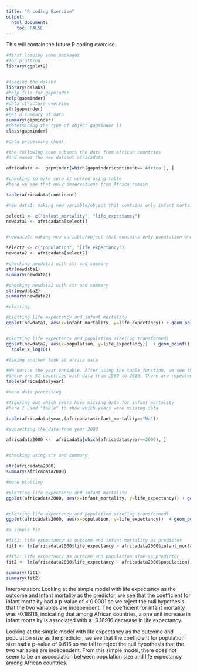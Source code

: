 ```yaml
---
title: "R coding Exercise"
output: 
  html_document:
    toc: FALSE
---
```


This will contain the future R coding exercise.

```r
#first loading some packages
#for plotting
library(ggplot2)


#loading the dslabs
library(dslabs)
#help file for gapminder
help(gapminder)
#data structure overview
str(gapminder)
#get a summary of data
summary(gapminder)
#determining the type of object gapminder is
class(gapminder)

```

```r
#data processing chunk

#the following code subsets the data from African countries
#and names the new dataset africadata

africadata <-  gapminder[which(gapminder$continent=='Africa'), ]

#checking to make sure it worked using table
#here we see that only observations from Africa remain

table(africadata$continent)

#new data1: making new variable/object that contains only infant_mortality and life_expectancy

select1 <- c("infant_mortality", "life_expectancy")
newdata1 <- africadata[select1]


#newdata2: making new variable/object that contains only population and life_expectancy

select2 <- c("population", "life_expectancy")
newdata2 <- africadata[select2]

#checking newdata1 with str and summary
str(newdata1)
summary(newdata1)

#checking newdata2 with str and summary
str(newdata2)
summary(newdata2)


```


```r
#plotting

#plotting life expectancy and infant mortality
ggplot(newdata1, aes(x=infant_mortality, y=life_expectancy)) + geom_point() 


#plotting life expectancy and population size(log transformed)
ggplot(newdata2, aes(x=population, y=life_expectancy))  + geom_point()
  scale_x_log10() 

#taking another look at africa data

#We notice the year variable. After using the table function, we see that
#there are 51 countries with data from 1960 to 2016. There are repeated measures for each country, which causes the "streaks" of data
table(africadata$year)


```

```r
#more data processing

#figuring out which years have missing data for infant mortality
#here I used "table" to show which years were missing data

table(africadata$year,(africadata$infant_mortality=="Na"))

#subsetting the data from year 2000

africadata2000 <-  africadata[which(africadata$year==2000), ]


#checking using str and summary

str(africadata2000)
summary(africadata2000)

```

```r
#more plotting

#plotting life expectancy and infant mortality
ggplot(africadata2000, aes(x=infant_mortality, y=life_expectancy)) + geom_point() 


#plotting life expectancy and population size(log transformed)
ggplot(africadata2000, aes(x=population, y=life_expectancy))  + geom_point() + scale_x_log10() 


```

```r
#a simple fit

#fit1: life expectancy as outcome and infant mortality as predictor
fit1 <- lm(africadata2000$life_expectancy ~ africadata2000$infant_mortality)

#fit2: life expectancy as outcome and population size as predictor
fit2 <- lm(africadata2000$life_expectancy ~ africadata2000$population)

summary(fit1)
summary(fit2)

```
Interpretation: Looking at the simple model with life expectancy as the outcome and infant mortality as the predictor, we see that the coefficient for infant mortality had a p-value of < 0.0001 so we reject the null hypothesis that the two variables are independent. The coefficient for infant mortality was -0.18916, indicating that among African countries, a one unit increase in infant mortality is associated with a -0.18916 decrease in life expectancy. 

Looking at the simple model with life expectancy as the outcome and population size as the predictor, we see that the coefficient for population size had a p-value of 0.616 so we fail to reject the null hypothesis that the two variables are independent. From this simple model, there does not seem to be an asccociation between population size and life expectancy among African countries. 


